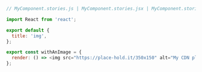 ```js
// MyComponent.stories.js | MyComponent.stories.jsx | MyComponent.stories.ts | MyComponent.stories.tsx

import React from 'react';

export default {
  title: 'img',
};

export const withAnImage = {
  render: () => <img src="https://place-hold.it/350x150" alt="My CDN placeholder" />,
};
```
